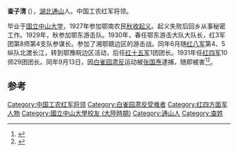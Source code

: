 '''查子清''' ({{bd|1903年||1931年|9月13日}}），[[湖北|湖北]][[通山|通山]]人。中国工农红军将领。

毕业于[[中山大学|国立中山大学]]，1927年参加鄂南农民[[秋收起义|秋收起义]]。起义失败后回乡从事秘密工作。1929年，秋参加鄂东游击队。1930年，春任鄂东游击大队大队长，红3军团第8师第4支队参谋长。参加了湘鄂赣边区的游击战。同年6月随[[红八军|红八军]]第4、5纵队北渡长江，转到鄂豫皖边区活动，后任[[红十五军|红十五军]]1团团长。1931年任[[红四军|红四军]]10师29团团长。同年9月13日，因[[白雀园肃反|白雀园肃反]]运动被[[张国焘|张国焘]]逮捕，随即被害<ref>{{cite news|title=张国焘主持的大肃反杀了多少红军官兵|url=http://photo.dahe.cn/2012/02-11/101093580.html|accessdate=2014-12-06|newspaper=大河网|archive-url=https://web.archive.org/web/20141211080548/http://photo.dahe.cn/2012/02-11/101093580.html|archive-date=2014-12-11|dead-url=yes}}</ref><ref>{{cite news|title=三个月杀了2500名红军指战员|url=http://newpaper.dahe.cn/dhb/html/2014-05/15/content_1075932.htm?div=-1|accessdate=2014-12-06|newspaper=大河网|archive-date=2016-03-06|archive-url=https://web.archive.org/web/20160306085241/http://newpaper.dahe.cn/dhb/html/2014-05/15/content_1075932.htm?div=-1|dead-url=no}}</ref>。

==参考==
{{reflist}}

[[Category:中国工农红军将领|Category:中国工农红军将领]]
[[Category:白雀园肃反受难者|Category:白雀园肃反受难者]]
[[Category:红四方面军人物|Category:红四方面军人物]]
[[Category:國立中山大學校友_(大陸時期)|Category:國立中山大學校友 (大陸時期)]]
[[Category:通山人|Category:通山人]]
[[Category:查姓|Category:查姓]]